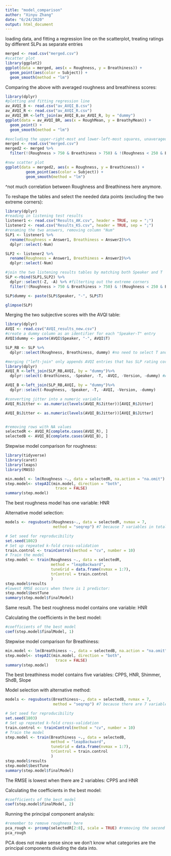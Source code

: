 ```yaml
---
title: "model_comparison"
author: "Xinyu Zhang"
date: "6/24/2020"
output: html_document
---
```

loading data, and fitting a regression line on the scatterplot, treating ratings by different SLPs as separate entries
```r
merged <- read.csv("merged.csv")
#scatter plot
library(ggplot2)
ggplot(data = merged, aes(x = Roughness, y = Breathiness)) + 
  geom_point(aes(color = Subject)) +
  geom_smooth(method = "lm")
```

Comparing the above with averaged roughness and breathiness scores:
```r
library(dplyr)
#plotting and fitting regression line
av_AVQI_B <- read.csv("av_AVQI_B.csv")
av_AVQI_R <- read.csv("av_AVQI_R.csv")
av_AVQI_BR <-left_join(av_AVQI_B,av_AVQI_R, by = "dummy")
ggplot(data = av_AVQI_BR, aes(x = RoughMean, y = BreathyMean)) + 
  geom_point() +
  geom_smooth(method = "lm")
```


```r
#excluding the upper-right-most and lower-left-most squares, unaveraged
merged <- read.csv("merged.csv")
merged2 <- merged %>% 
  filter(!(Roughness > 750 & Breathiness > 750) & !(Roughness < 250 & Breathiness <250))

#new scatter plot
ggplot(data = merged2, aes(x = Roughness, y = Breathiness)) +
         geom_point(aes(color = Subject)) +
         geom_smooth(method = "lm")
```

^not much correlation between Roughness and Breathiness here anymore.

To reshape the tables and select the needed data points (excluding the two extreme corners):
```r
library(dplyr)
#reading in listening test results
listener1 <- read.csv("Results_AK.csv", header = TRUE, sep = ";")
listener2 <- read.csv("Results_KS.csv", header = TRUE, sep = ";")
#renaming the two answers, removing column "Num"
SLP1 <- listener1 %>%
  rename(Roughness = Answer1, Breathiness = Answer2)%>%
  dplyr::select(-Num)

SLP2 <- listener2 %>%
  rename(Roughness = Answer1, Breathiness = Answer2)%>%
  dplyr::select(-Num)

#join the two listening results tables by matching both Speaker and T
SLP <-rbind(SLP1,SLP2) %>% 
  dplyr::select(-Z, -A) %>% #filterting out the extreme corners
  filter(!(Roughness > 750 & Breathiness > 750) & !(Roughness < 250 & Breathiness <250))

SLP$dummy <- paste(SLP$Speaker, "-", SLP$T)

glimpse(SLP)
```

Merging the two subjective scores with the AVQI table:
```r
library(dplyr)
AVQI <- read.csv("AVQI_results_new.csv")
#create a dummy column as an identifier for each "Speaker-T" entry
AVQI$dummy <- paste(AVQI$Speaker, "-", AVQI$T)

SLP_RB <- SLP %>% 
  dplyr::select(Roughness, Breathiness, dummy) #no need to select T and Speaker since they are combined as the identifier column "dummy", and not need to select "Subject" if we want to treat them as separate entries

#merging ("left-join" only appends AVQI entries that has SLP rating correspondents)
library(dplyr)
AVQI_R <-left_join(SLP_RB,AVQI, by = "dummy")%>%
  dplyr::select(-Breathiness, -Speaker, -T, -AVQI, -Version, -dummy) #AVQI version is not relavant here

AVQI_B <-left_join(SLP_RB,AVQI, by = "dummy")%>%
  dplyr::select(-Roughness, -Speaker, -T, -AVQI, -Version, -dummy)

#converting jitter into a numeric variable
AVQI_R$Jitter <- as.numeric(levels(AVQI_R$Jitter))[AVQI_R$Jitter]

AVQI_B$Jitter <- as.numeric(levels(AVQI_B$Jitter))[AVQI_B$Jitter]


#removing rows with NA values
selectedR <- AVQI_R[complete.cases(AVQI_R), ]
selectedB <- AVQI_B[complete.cases(AVQI_B), ]
```

Stepwise model comparison for roughness:
```r
library(tidyverse)
library(caret)
library(leaps)
library(MASS)

min.model <- lm(Roughness ~., data = selectedR, na.action = "na.omit")
step.model<- stepAIC(min.model, direction = "both", 
                      trace = FALSE)
summary(step.model)
```

The best roughness model has one variable: HNR

Alternative model selection:
```r
models <- regsubsets(Roughness~., data = selectedR, nvmax = 7,
                     method = "seqrep") #7 because 7 variables in total

# Set seed for reproducibility
set.seed(1802)
# Set up repeated k-fold cross-validation
train.control <- trainControl(method = "cv", number = 10)
# Train the model
step.model <- train(Roughness ~., data = selectedR,
                    method = "leapBackward", 
                    tuneGrid = data.frame(nvmax = 1:7),
                    trControl = train.control
                    )
step.model$results
#lowest RMSE occurs when there is 1 predictor:
step.model$bestTune
summary(step.model$finalModel)
```

Same result. The best roughness model contains one variable: HNR

Calculating the coefficients in the best model:
```r
#coefficients of the best model
coef(step.model$finalModel, 1)
```

Stepwise model comparison for Breathiness:
```r
min.model <- lm(Breathiness ~., data = selectedB, na.action = "na.omit")
step.model<- stepAIC(min.model, direction = "both", 
                      trace = FALSE)
summary(step.model)
```

The best breathiness model contains five variables: CPPS, HNR, Shimmer, ShdB, Slope 

Model selection with alternative method:
```r
models <- regsubsets(Breathiness~., data = selectedB, nvmax = 7,
                     method = "seqrep") #7 because there are 7 variables in total

# Set seed for reproducibility
set.seed(1803)
# Set up repeated k-fold cross-validation
train.control <- trainControl(method = "cv", number = 10)
# Train the model
step.model <- train(Breathiness ~., data = selectedB,
                    method = "leapBackward", 
                    tuneGrid = data.frame(nvmax = 1:7),
                    trControl = train.control
                    )
step.model$results
step.model$bestTune
summary(step.model$finalModel)
```

The RMSE is lowest when there are 2 variables: CPPS and HNR

Calculating the coefficients in the best model:
```r
#coefficients of the best model
coef(step.model$finalModel, 2)
```

Running the principal component analysis:
```r
#remember to remove roughness here
pca_rough <- prcomp(selectedR[2:8], scale = TRUE) #removing the second column i.e. Breathiness and scale the variables (e.g. roughness is on a wider scale than all the rest of the measurements)
pca_rough
```

PCA does not make sense since we don't know what categories are the principal components dividing the data into.